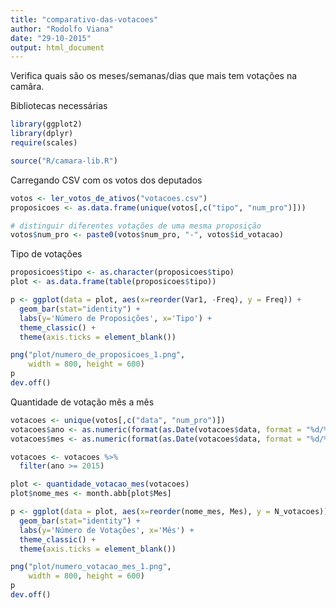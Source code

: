```yaml
---
title: "comparativo-das-votacoes"
author: "Rodolfo Viana"
date: "29-10-2015"
output: html_document
---
```


Verifica quais são os meses/semanas/dias que mais tem votações na camâra.

Bibliotecas necessárias 

```r
library(ggplot2)
library(dplyr)
require(scales)

source("R/camara-lib.R")
```

Carregando CSV com os votos dos deputados

```r
votos <- ler_votos_de_ativos("votacoes.csv")
proposicoes <- as.data.frame(unique(votos[,c("tipo", "num_pro")]))

# distinguir diferentes votações de uma mesma proposição
votos$num_pro <- paste0(votos$num_pro, "-", votos$id_votacao)
```

Tipo de votações 

```r
proposicoes$tipo <- as.character(proposicoes$tipo)
plot <- as.data.frame(table(proposicoes$tipo))

p <- ggplot(data = plot, aes(x=reorder(Var1, -Freq), y = Freq)) + 
  geom_bar(stat="identity") + 
  labs(y='Número de Proposições', x='Tipo') + 
  theme_classic() + 
  theme(axis.ticks = element_blank())

png("plot/numero_de_proposicoes_1.png", 
    width = 800, height = 600)
p
dev.off()
```


Quantidade de votação mês a mês

```r
votacoes <- unique(votos[,c("data", "num_pro")])
votacoes$ano <- as.numeric(format(as.Date(votacoes$data, format = "%d/%m/%Y"),'%Y'))
votacoes$mes <- as.numeric(format(as.Date(votacoes$data, format = "%d/%m/%Y"),'%m'))

votacoes <- votacoes %>%
  filter(ano >= 2015)

plot <- quantidade_votacao_mes(votacoes)
plot$nome_mes <- month.abb[plot$Mes]

p <- ggplot(data = plot, aes(x=reorder(nome_mes, Mes), y = N_votacoes)) + 
  geom_bar(stat="identity") + 
  labs(y='Número de Votações', x='Mês') + 
  theme_classic() + 
  theme(axis.ticks = element_blank())

png("plot/numero_votacao_mes_1.png", 
    width = 800, height = 600)
p
dev.off()
```